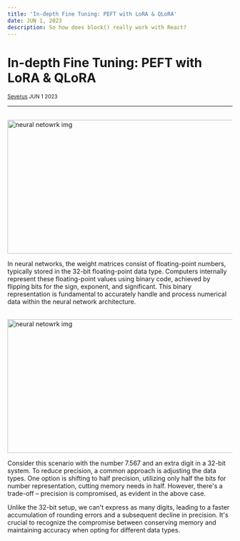 ```yaml
---
title: 'In-depth Fine Tuning: PEFT with LoRA & QLoRA'
date: JUN 1, 2023
description: So how does block() really work with React?
---
```



<div className="flex flex-col items-center gap-4">

# In-depth Fine Tuning: PEFT with LoRA & QLoRA

  <small>[Severus](https://aidenybai.com) JUN 1 2023</small>
</div>

---

## 

<div style={{ position: "relative" }}>
  <Image
    src="/static/img/blog-img/weights.png"
    alt="neural netowrk img"
    height="300"
    width="1000"
    priority
  />
</div>


In neural networks, the weight matrices consist of floating-point numbers, typically stored in the 32-bit floating-point data type. Computers internally represent these floating-point values using binary code, achieved by flipping bits for the sign, exponent, and significant. This binary representation is fundamental to accurately handle and process numerical data within the neural network architecture.

<br/>
<div style={{ position: "relative" }}>
  <Image
    src="/static/img/blog-img/floating_points.png"
    alt="neural netowrk img"
    height="300"
    width="1000"
    priority
  />
</div>


Consider this scenario with the number 7.567 and an extra digit in a 32-bit system. To reduce precision, a common approach is adjusting the data types. One option is shifting to half precision, utilizing only half the bits for number representation, cutting memory needs in half. However, there's a trade-off – precision is compromised, as evident in the above case. 

Unlike the 32-bit setup, we can't express as many digits, leading to a faster accumulation of rounding errors and a subsequent decline in precision. It's crucial to recognize the compromise between conserving memory and maintaining accuracy when opting for different data types.